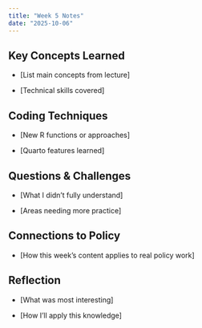 ```yaml
---
title: "Week 5 Notes"
date: "2025-10-06"
---
```


## Key Concepts Learned
- [List main concepts from lecture]


- [Technical skills covered]


## Coding Techniques
- [New R functions or approaches]


- [Quarto features learned]


## Questions & Challenges
- [What I didn't fully understand]


- [Areas needing more practice]


## Connections to Policy
- [How this week's content applies to real policy work]


## Reflection
- [What was most interesting]


- [How I'll apply this knowledge]
